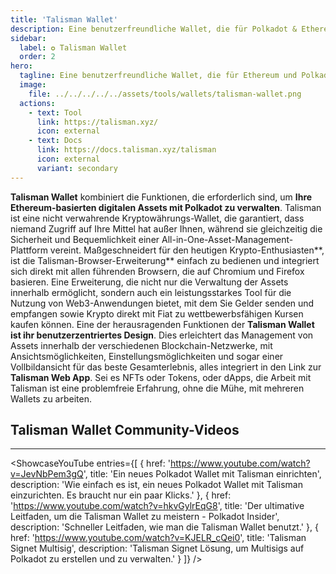 ```yaml
---
title: 'Talisman Wallet'
description: Eine benutzerfreundliche Wallet, die für Polkadot & Ethereum entwickelt wurde. Talisman macht Web3 einfach für Anfänger und schaltet Superkräfte für Profis frei.
sidebar:
  label: ✪ Talisman Wallet
  order: 2
hero:
  tagline: Eine benutzerfreundliche Wallet, die für Ethereum und Polkadot entwickelt wurde.
  image: 
    file: ../../../../../assets/tools/wallets/talisman-wallet.png
  actions:
    - text: Tool
      link: https://talisman.xyz/
      icon: external
    - text: Docs
      link: https://docs.talisman.xyz/talisman
      icon: external
      variant: secondary
---
```



**Talisman Wallet** kombiniert die Funktionen, die erforderlich sind, um **Ihre Ethereum-basierten digitalen Assets mit Polkadot zu verwalten**. Talisman ist eine nicht verwahrende Kryptowährungs-Wallet, die garantiert, dass niemand Zugriff auf Ihre Mittel hat außer Ihnen, während sie gleichzeitig die Sicherheit und Bequemlichkeit einer All-in-One-Asset-Management-Plattform vereint.
Maßgeschneidert für den heutigen Krypto-Enthusiasten**, ist die Talisman-Browser-Erweiterung** einfach zu bedienen und integriert sich direkt mit allen führenden Browsern, die auf Chromium und Firefox basieren. Eine Erweiterung, die nicht nur die Verwaltung der Assets innerhalb ermöglicht, sondern auch ein leistungsstarkes Tool für die Nutzung von Web3-Anwendungen bietet, mit dem Sie Gelder senden und empfangen sowie Krypto direkt mit Fiat zu wettbewerbsfähigen Kursen kaufen können.
Eine der herausragenden Funktionen der **Talisman Wallet ist ihr benutzerzentriertes Design**. Dies erleichtert das Management von Assets innerhalb der verschiedenen Blockchain-Netzwerke, mit Ansichtsmöglichkeiten, Einstellungsmöglichkeiten und sogar einer Vollbildansicht für das beste Gesamterlebnis, alles integriert in den Link zur **Talisman Web App**. Sei es NFTs oder Tokens, oder dApps, die Arbeit mit Talisman ist eine problemfreie Erfahrung, ohne die Mühe, mit mehreren Wallets zu arbeiten.

## Talisman Wallet Community-Videos
------------
<ShowcaseYouTube
  entries={[
    {
      href: 'https://www.youtube.com/watch?v=JevNbPem3gQ',
      title: 'Ein neues Polkadot Wallet mit Talisman einrichten',
      description: 'Wie einfach es ist, ein neues Polkadot Wallet mit Talisman einzurichten. Es braucht nur ein paar Klicks.'
    },
        {
      href: 'https://www.youtube.com/watch?v=hkvGylrEqG8',
      title: 'Der ultimative Leitfaden, um die Talisman Wallet zu meistern - Polkadot Insider',
      description: 'Schneller Leitfaden, wie man die Talisman Wallet benutzt.'
    },
    {
      href: 'https://www.youtube.com/watch?v=KJELR_cQei0',
      title: 'Talisman Signet Multisig',
      description: 'Talisman Signet Lösung, um Multisigs auf Polkadot zu erstellen und zu verwalten.'
    }
  ]} />

